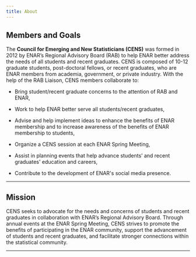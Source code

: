 ```yaml
---
title: About
---
```


## Members and Goals

The **Council for Emerging and New Statisticians (CENS)** was formed in 2012 by ENAR's Regional Advisory Board (RAB) to help ENAR better address the needs of all students and recent graduates. CENS is composed of 10-12 graduate students, post-doctoral fellows, or recent graduates, who are ENAR members from academia, government, or private industry. With the help of the RAB Liaison, CENS members collaborate to:

-   Bring student/recent graduate concerns to the attention of RAB and ENAR,

-   Work to help ENAR better serve all students/recent graduates,

-   Advise and help implement ideas to enhance the benefits of ENAR membership and to increase awareness of the benefits of ENAR membership to students,

-   Organize a CENS session at each ENAR Spring Meeting,

-   Assist in planning events that help advance students' and recent graduates\' education and careers,

-   Contribute to the development of ENAR\'s social media presence.

------------------------------------------------------------------------

## Mission

CENS seeks to advocate for the needs and concerns of students and recent graduates in collaboration with ENAR’s Regional Advisory Board. Through annual events at the ENAR Spring Meeting, CENS strives to promote the benefits of participating in the ENAR community, support the advancement of students and recent graduates, and facilitate stronger connections within the statistical community.

------------------------------------------------------------------------

<!--
## Testimonials

"CENS rocks!"

Former member 1 - Former member's current position

"I Love CENS!"

Current member 1 - Current member's current position

"CENS is fantastic and we love them!"

ENAR leadership member 1 - leader's current role
-->

